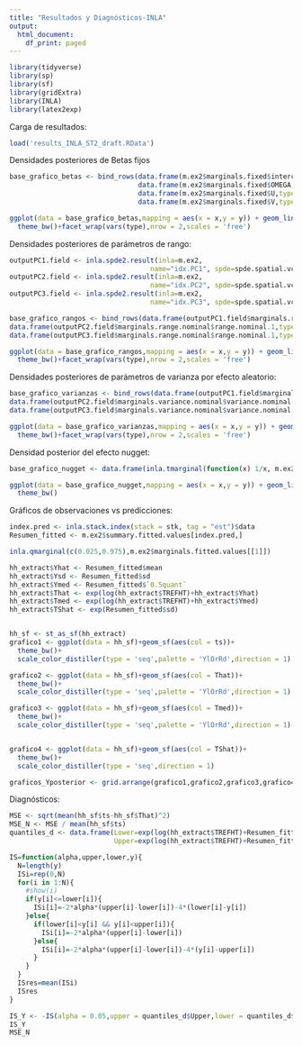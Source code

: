 ```yaml
---
title: "Resultados y Diagnósticos-INLA"
output:
  html_document:
    df_print: paged
---
```


```r
library(tidyverse)
library(sp)
library(sf)
library(gridExtra)
library(INLA)
library(latex2exp)
```

Carga de resultados:
```r
load('results_INLA_ST2_draft.RData')
```

Densidades posteriores de Betas fijos
```r
base_grafico_betas <- bind_rows(data.frame(m.ex2$marginals.fixed$intercept,type='beta0'),
                                data.frame(m.ex2$marginals.fixed$OMEGA,type='beta1'),
                                data.frame(m.ex2$marginals.fixed$U,type='beta2'),
                                data.frame(m.ex2$marginals.fixed$V,type='beta3'))

ggplot(data = base_grafico_betas,mapping = aes(x = x,y = y)) + geom_line()+
  theme_bw()+facet_wrap(vars(type),nrow = 2,scales = 'free')
```

Densidades posteriores de parámetros de rango:
```r
outputPC1.field <- inla.spde2.result(inla=m.ex2,
                                   name="idx.PC1", spde=spde.spatial.vcm, do.transf=TRUE)
outputPC2.field <- inla.spde2.result(inla=m.ex2,
                                   name="idx.PC2", spde=spde.spatial.vcm, do.transf=TRUE)
outputPC3.field <- inla.spde2.result(inla=m.ex2,
                                   name="idx.PC3", spde=spde.spatial.vcm, do.transf=TRUE)

base_grafico_rangos <- bind_rows(data.frame(outputPC1.field$marginals.range.nominal$range.nominal.1,type='PC1'),
data.frame(outputPC2.field$marginals.range.nominal$range.nominal.1,type='PC2'),
data.frame(outputPC3.field$marginals.range.nominal$range.nominal.1,type='PC3'))

ggplot(data = base_grafico_rangos,mapping = aes(x = x,y = y)) + geom_line()+
  theme_bw()+facet_wrap(vars(type),nrow = 2,scales = 'free')
```

Densidades posteriores de parámetros de varianza por efecto aleatorio:
```r
base_grafico_varianzas <- bind_rows(data.frame(outputPC1.field$marginals.variance.nominal$variance.nominal.1,type='PC1'),
data.frame(outputPC2.field$marginals.variance.nominal$variance.nominal.1,type='PC2'),
data.frame(outputPC3.field$marginals.variance.nominal$variance.nominal.1,type='PC3'))

ggplot(data = base_grafico_varianzas,mapping = aes(x = x,y = y)) + geom_line()+
  theme_bw()+facet_wrap(vars(type),nrow = 2,scales = 'free')
```

Densidad posterior del efecto nugget:
```r
base_grafico_nugget <- data.frame(inla.tmarginal(function(x) 1/x, m.ex2$marginals.hyper$`Precision for the Gaussian observations`))

ggplot(data = base_grafico_nugget,mapping = aes(x = x,y = y)) + geom_line()+
  theme_bw()
```
Gráficos de observaciones vs predicciones:
```r
index.pred <- inla.stack.index(stack = stk, tag = "est")$data
Resumen_fitted <- m.ex2$summary.fitted.values[index.pred,]

inla.qmarginal(c(0.025,0.975),m.ex2$marginals.fitted.values[[1]])

hh_extract$Yhat <- Resumen_fitted$mean
hh_extract$Ysd <- Resumen_fitted$sd
hh_extract$Ymed <- Resumen_fitted$`0.5quant`
hh_extract$That <- exp(log(hh_extract$TREFHT)+hh_extract$Yhat)
hh_extract$Tmed <- exp(log(hh_extract$TREFHT)+hh_extract$Ymed)
hh_extract$TShat <- exp(Resumen_fitted$sd)


hh_sf <- st_as_sf(hh_extract)
grafico1 <- ggplot(data = hh_sf)+geom_sf(aes(col = ts))+
  theme_bw()+
  scale_color_distiller(type = 'seq',palette = 'YlOrRd',direction = 1)

grafico2 <- ggplot(data = hh_sf)+geom_sf(aes(col = That))+
  theme_bw()+
  scale_color_distiller(type = 'seq',palette = 'YlOrRd',direction = 1)

grafico3 <- ggplot(data = hh_sf)+geom_sf(aes(col = Tmed))+
  theme_bw()+
  scale_color_distiller(type = 'seq',palette = 'YlOrRd',direction = 1)


grafico4 <- ggplot(data = hh_sf)+geom_sf(aes(col = TShat))+
  theme_bw()+
  scale_color_distiller(type = 'seq',direction = 1)

graficos_Yposterior <- grid.arrange(grafico1,grafico2,grafico3,grafico4)
```
Diagnósticos:

```r
MSE <- sqrt(mean(hh_sf$ts-hh_sf$That)^2)
MSE_N <- MSE / mean(hh_sf$ts)
quantiles_d <- data.frame(Lower=exp(log(hh_extract$TREFHT)+Resumen_fitted$`0.025quant`),
                          Upper=exp(log(hh_extract$TREFHT)+Resumen_fitted$`0.975quant`))

IS=function(alpha,upper,lower,y){
  N=length(y)
  ISi=rep(0,N)
  for(i in 1:N){
    #show(i)
    if(y[i]<=lower[i]){
      ISi[i]=-2*alpha*(upper[i]-lower[i])-4*(lower[i]-y[i])
    }else{
      if(lower[i]<y[i] && y[i]<upper[i]){
        ISi[i]=-2*alpha*(upper[i]-lower[i])
      }else{
        ISi[i]=-2*alpha*(upper[i]-lower[i])-4*(y[i]-upper[i])
      }
    }
  }
  ISres=mean(ISi)
  ISres
}

IS_Y <- -IS(alpha = 0.05,upper = quantiles_d$Upper,lower = quantiles_d$Lower,y = hh_sf$ts)
IS_Y
MSE_N
```

